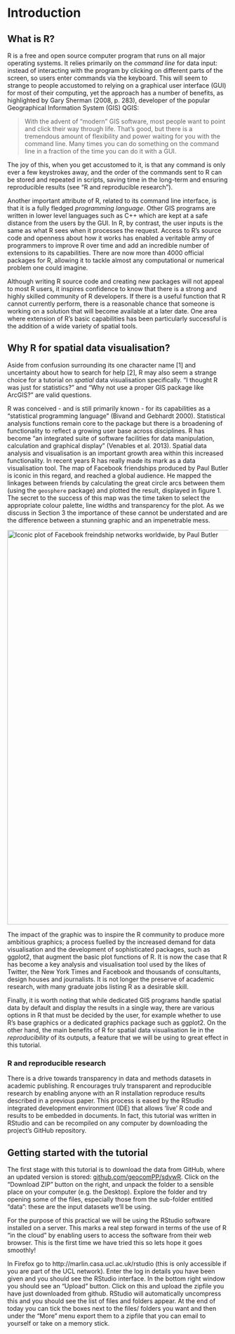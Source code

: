 Introduction
============

What is R?
----------

R is a free and open source computer program that runs on all major
operating systems. It relies primarily on the *command line* for data
input: instead of interacting with the program by clicking on different 
parts of the screen, so users enter commands
via the keyboard. This will seem to strange to people accustomed to
relying on a graphical user interface (GUI) for most of their computing, yet the
approach has a number of benefits, as highlighted by Gary Sherman (2008,
p. 283), developer of the popular Geographical Information System (GIS) QGIS:

> With the advent of “modern” GIS software, most people want to point
> and click their way through life. That’s good, but there is a
> tremendous amount of flexibility and power waiting for you with the
> command line. Many times you can do something on the command line in a
> fraction of the time you can do it with a GUI.

The joy of this, when you get accustomed to it, is that any command is
only ever a few keystrokes away, and the order of the commands sent to R
can be stored and repeated in scripts, saving time in the
long-term and ensuring reproducible results (see "R and reproducible research").

Another important attribute of R, related to its command line interface,
is that it is a fully fledged *programming language*. Other GIS programs
are written in lower level languages such as C++ which are kept at a
safe distance from the users by the GUI. In R, by contrast, the user inputs is the same
as what R sees when it processes the request. Access to
R's source code and openness about how it works has enabled a veritable
army of programmers to improve R over time and add an incredible number
of extensions to its capabilities. There
are now more than 4000 official packages for R, allowing it to tackle
almost any computational or numerical problem one could imagine.

Although writing R source code and creating new packages will not appeal
to most R users, it inspires confidence to know that there is a strong
and highly skilled community of R developers. If there is a useful
function that R cannot currently perform, there is a reasonable
chance that someone is working on a solution that will become available
at a later date. One area
where extension of R's basic capabilities has been particularly
successful is the addition of a wide variety of spatial tools.


Why R for spatial data visualisation?
-------------------------------------

Aside from confusion surrounding its one character name [1] and 
uncertainty about how to search for help [2],
R may also seem a strange choice for a tutorial on
*spatial* data visualisation specifically. "I thought R was just for
statistics?" and "Why not use a proper GIS package like ArcGIS?" are valid
questions.

R was conceived - and is
still primarily known - for its capabilities as a "statistical programming language" (Bivand
and Gebhardt 2000). 
Statistical analysis functions remain core to the package but there is a
broadening of functionality to reflect a growing user base across disciplines.
R has become "an integrated suite of software facilities for data manipulation,
calculation and graphical display" (Venables et al. 2013). 
Spatial data analysis and visualisation is an important growth area within this 
increased functionality.
In recent years R has really made its mark as a data visualisation tool. 
The map of Facebook friendships produced by Paul Butler is iconic in this regard, 
and reached a global audience. 
He mapped the linkages between friends by calculating the great 
circle arcs between them (using the `geosphere` package) 
and plotted the result, displayed in figure 1. The secret to the success of this map
was the time taken to select the appropriate colour palette,
line widths and transparency for the plot. 
As we discuss in Section 3 the importance of these cannot be understated 
and are the difference between a stunning graphic and an impenetrable mess.

<img src="figure/butler_facebook.jpg" alt="Iconic plot of Facebook freindship networks worldwide, by Paul Butler" width="900">

The impact of the graphic was to inspire the R community to produce more ambitious
graphics; a process fuelled by the increased demand for data visualisation and the
development of sophisticated packages, such as ggplot2, that augment the basic plot
functions of R. It is now the case that R has become a key analysis and visualisation
tool used by the likes of Twitter, the New York Times and Facebook and thousands of
consultants, design houses and journalists. It is not longer the preserve of academic 
research, with many graduate jobs listing R as a desirable skill. 

Finally, it is worth noting that while dedicated GIS programs handle spatial data by default and
display the results in a single way, there are various options in R that
must be decided by the user, for example whether to use R's base
graphics or a dedicated graphics package such as ggplot2. On the other
hand, the main benefits of R for spatial data visualisation lie in the
*reproducibility* of its outputs, a feature that we will be using to
great effect in this tutorial.

### R and reproducible research

There is a drive towards transparency in data and methods datasets in academic publishing. 
R encourages truly transparent and reproducible research by enabling anyone with an 
R installation reproduce results described in a previous paper. 
This process is eased by the RStudio integrated development environment (IDE) 
that allows 'live' R code and results to be embedded in documents. 
In fact, this tutorial was written in RStudio and can be recompiled on 
any computer by downloading the project's GitHub repository.

## Getting started with the tutorial

The first stage with this tutorial is to download the data from GitHub, 
where an updated version is stored: [github.com/geocomPP/sdvwR](https://github.com/geocomPP/sdvwR). 
Click on the "Download ZIP" button on the right, and unpack the folder to a sensible place
on your computer (e.g. the Desktop). Explore the folder and try opening some of the files, 
especially those from the sub-folder entitled "data": these are the input datasets we'll be using.

For the purpose of this practical we will be using the RStudio software installed on a server. This marks a real step forward in terms of the use of R "in the cloud" by enabling users to access the software from their web browser. This is the first time we have tried this so lets hope it goes smoothly!

In Firefox go to http://marlin.casa.ucl.ac.uk/rstudio 
(this is only accessible if you are part of the UCL network). 
Enter the log in details you have been given and you should 
see the RStudio interface. In the bottom right window you 
should see an "Upload" button. Click on this and upload the 
zipfile you have just downloaded from github. RStudio will 
automatically uncompress this and you should see the list of 
files and folders appear. At the end of today you can tick 
the boxes next to the files/ folders you want and then under 
the "More" menu export them to a zipfile that you can email 
to yourself or take on a memory stick.




